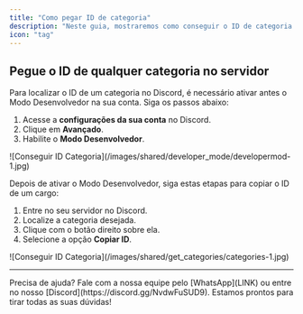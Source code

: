 ```yaml
---
title: "Como pegar ID de categoria"
description: "Neste guia, mostraremos como conseguir o ID de categoria em seu Discord."
icon: "tag"
---
```





## Pegue o ID de qualquer categoria no servidor
Para localizar o ID de um categoria no Discord, é necessário ativar antes o Modo Desenvolvedor na sua conta. Siga os passos abaixo:
1. Acesse a **configurações da sua conta** no Discord.
2. Clique em **Avançado**.
3. Habilite o **Modo Desenvolvedor**.

<Frame>
  ![Conseguir ID Categoria](/images/shared/developer_mode/developermod-1.jpg)
</Frame>

Depois de ativar o Modo Desenvolvedor, siga estas etapas para copiar o ID de um cargo:

1. Entre no seu servidor no Discord.
2. Localize a categoria desejada.
3. Clique com o botão direito sobre ela.
4. Selecione a opção **Copiar ID**.

<Frame>
  ![Conseguir ID Categoria](/images/shared/get_categories/categories-1.jpg)
</Frame>

---

<Tip>
  Precisa de ajuda? Fale com a nossa equipe pelo [WhatsApp](LINK) ou entre no nosso [Discord](https://discord.gg/NvdwFuSUD9).  
  Estamos prontos para tirar todas as suas dúvidas!
</Tip>
